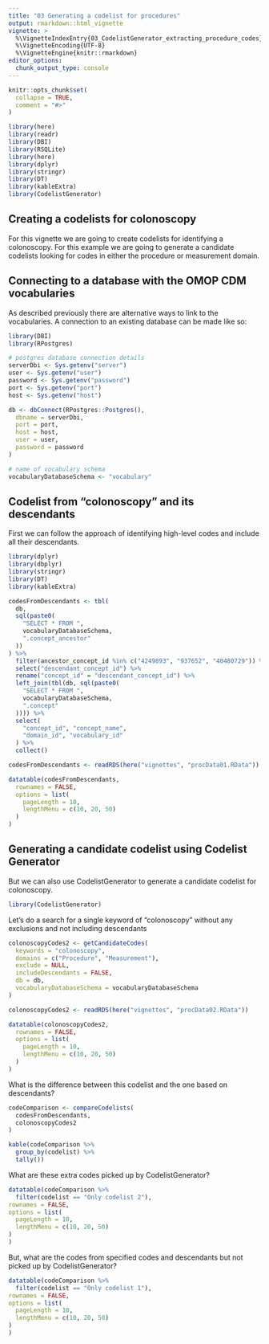 ```yaml
---
title: "03 Generating a codelist for procedures"
output: rmarkdown::html_vignette
vignette: >
  %\VignetteIndexEntry{03_CodelistGenerator_extracting_procedure_codes}
  %\VignetteEncoding{UTF-8}
  %\VignetteEngine{knitr::rmarkdown}
editor_options: 
  chunk_output_type: console
---
```



```r
knitr::opts_chunk$set(
  collapse = TRUE,
  comment = "#>"
)
```

```r
library(here)
library(readr)
library(DBI)
library(RSQLite)
library(here)
library(dplyr)
library(stringr)
library(DT)
library(kableExtra)
library(CodelistGenerator)
```

## Creating a codelists for colonoscopy
For this vignette we are going to create codelists for identifying a colonoscopy. For this example we are going to generate a candidate codelists looking for codes in either the procedure or measurement domain.

## Connecting to a database with the OMOP CDM vocabularies
As described previously there are alternative ways to link to the vocabularies. A connection to an existing database can be made like so:

```r
library(DBI)
library(RPostgres)
```

```r
# postgres database connection details
serverDbi <- Sys.getenv("server")
user <- Sys.getenv("user")
password <- Sys.getenv("password")
port <- Sys.getenv("port")
host <- Sys.getenv("host")

db <- dbConnect(RPostgres::Postgres(),
  dbname = serverDbi,
  port = port,
  host = host,
  user = user,
  password = password
)

# name of vocabulary schema
vocabularyDatabaseSchema <- "vocabulary"
```

## Codelist from "colonoscopy" and its descendants
First we can follow the approach of identifying high-level codes and include all their descendants.

```r
library(dplyr)
library(dbplyr)
library(stringr)
library(DT)
library(kableExtra)
```

```r
codesFromDescendants <- tbl(
  db,
  sql(paste0(
    "SELECT * FROM ",
    vocabularyDatabaseSchema,
    ".concept_ancestor"
  ))
) %>%
  filter(ancestor_concept_id %in% c("4249893", "937652", "40480729")) %>%
  select("descendant_concept_id") %>%
  rename("concept_id" = "descendant_concept_id") %>%
  left_join(tbl(db, sql(paste0(
    "SELECT * FROM ",
    vocabularyDatabaseSchema,
    ".concept"
  )))) %>%
  select(
    "concept_id", "concept_name",
    "domain_id", "vocabulary_id"
  ) %>%
  collect()
```

```r
codesFromDescendants <- readRDS(here("vignettes", "procData01.RData"))
```

```r
datatable(codesFromDescendants,
  rownames = FALSE,
  options = list(
    pageLength = 10,
    lengthMenu = c(10, 20, 50)
  )
)
```

## Generating a candidate codelist using Codelist Generator
But we can also use CodelistGenerator to generate a candidate codelist for colonoscopy.

```r
library(CodelistGenerator)
```

Let's do a search for a single keyword of "colonoscopy" without any exclusions and not including descendants
```r
colonoscopyCodes2 <- getCandidateCodes(
  keywords = "colonoscopy",
  domains = c("Procedure", "Measurement"),
  exclude = NULL,
  includeDescendants = FALSE,
  db = db,
  vocabularyDatabaseSchema = vocabularyDatabaseSchema
)
```

```r
colonoscopyCodes2 <- readRDS(here("vignettes", "procData02.RData"))
```

```r
datatable(colonoscopyCodes2,
  rownames = FALSE,
  options = list(
    pageLength = 10,
    lengthMenu = c(10, 20, 50)
  )
)
```

What is the difference between this codelist and the one based on descendants?
```r
codeComparison <- compareCodelists(
  codesFromDescendants,
  colonoscopyCodes2
)
```


```r
kable(codeComparison %>%
  group_by(codelist) %>%
  tally())
```

What are these extra codes picked up by CodelistGenerator?
```r
datatable(codeComparison %>%
  filter(codelist == "Only codelist 2"),
rownames = FALSE,
options = list(
  pageLength = 10,
  lengthMenu = c(10, 20, 50)
)
)
```


But, what are the codes from specified codes and descendants but not picked up by CodelistGenerator?
```r
datatable(codeComparison %>%
  filter(codelist == "Only codelist 1"),
rownames = FALSE,
options = list(
  pageLength = 10,
  lengthMenu = c(10, 20, 50)
)
)
```
